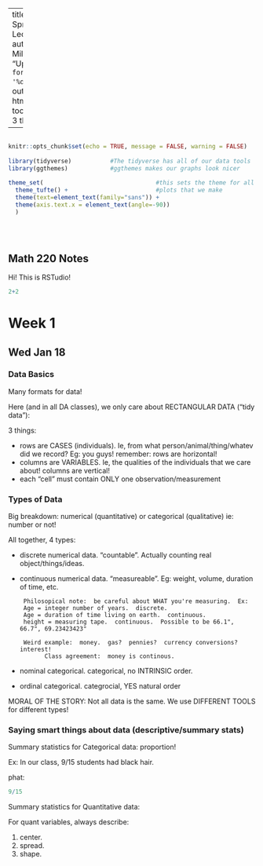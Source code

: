 
---
title: "Math 220 Spring 20203 Lecture Notes"
author: "Alice Miller"
date: "Updated: `r format(Sys.time(), '%d %B, %Y')`"
output: 
  html_document:
    toc: true
    toc_depth: 3
    theme: yeti

      
  
---

```r

                                                                          #
knitr::opts_chunk$set(echo = TRUE, message = FALSE, warning = FALSE)      #
                                                                          #
library(tidyverse)           #The tidyverse has all of our data tools     #
library(ggthemes)            #ggthemes makes our graphs look nicer        #
                                                                          # 
theme_set(                                #this sets the theme for all    #
  theme_tufte() +                         #plots that we make             #
  theme(text=element_text(family="sans")) + 
  theme(axis.text.x = element_text(angle=-90))                            #
  )                                                                       #
                                                                          #
                                                                          #
                                                                          #

```





## Math 220 Notes




Hi!  This is RSTudio!


```r
2+2
```

# Week 1

## Wed Jan 18

### Data Basics

Many formats for data!

Here (and in all DA classes), we only care about RECTANGULAR DATA ("tidy data"):

3 things:

- rows are CASES (individuals).  Ie, from what person/animal/thing/whatev did we record?  Eg: you guys!
  remember:  rows are horizontal!
- columns are VARIABLES.  Ie, the qualities of the individuals that we care about!
   columns are vertical!
- each "cell" must contain ONLY one observation/measurement

### Types of Data

Big breakdown:  numerical (quantitative) or categorical (qualitative)
               ie:  number or not!
               
All together, 4 types:

-  discrete numerical data.  "countable".  Actually counting real object/things/ideas.
-  continuous numerical data.  "measureable". 
   Eg:  weight, volume, duration of time, etc.  
     
        Philosopical note:  be careful about WHAT you're measuring.  Ex:
        Age = integer number of years.  discrete.
        Age = duration of time living on earth.  continuous.  
        height = measuring tape.  continuous.  Possible to be 66.1", 66.7", 69.23423423"
        
        Weird example:  money.  gas?  pennies?  currency conversions? interest!
              Class agreement:  money is continous. 
              
- nominal categorical.  categorical, no INTRINSIC order.  
- ordinal categorical.  categrocial, YES natural order

MORAL OF THE STORY:  Not all data is the same.  We use DIFFERENT TOOLS for different types!

### Saying smart things about data (descriptive/summary stats)

Summary statistics for Categorical data:  proportion!

Ex:  In our class, 9/15 students had black hair.

phat:
```r
9/15
```


Summary statistics for Quantitative data:

For quant variables, always describe:

1) center.
2) spread.
3) shape.





